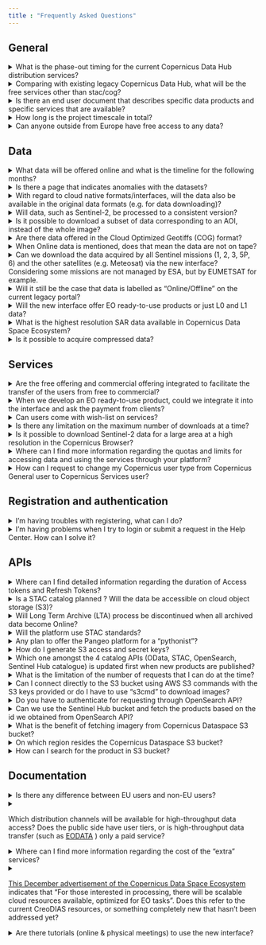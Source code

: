 ```yaml
---
title : "Frequently Asked Questions"
---
```


## General

<details>
  <summary>What is the phase-out timing for the current Copernicus Data Hub distribution services?</summary>
  <p>
   The legacy Copernicus Data Hub distribution service will remain in operations until end of June 2023 to allow a smooth migration to the new Copernicus Data Space Ecosystem by all user communities. The Copernicus Data Hub distribution service will continue offering access to Sentinel data  with a gradual ramp-down of the operations capacity and data offering until end of September 2023.
  </p>
</details>


<details>
  <summary>Comparing with existing legacy Copernicus Data Hub, what will be the free services other than stac/cog?</summary>
    <p>
    Compared to existing Copernicus Data Hub, there will be additional APIs - OGC interfaces (WMS, WMTS, WCS), OpenEO, Sentinel Hub API, S3, and others. Please refer to the <a href="Roadmap.md">Roadmap</a> for more information on the timing of these interfaces.
    </p>
</details>

<details>
  <summary>Is there an end user document that describes specific data products and specific services that are available?</summary>
    <p>
    The user level details for every service and dataset will be provided in this documentation. In accordance with each and every every service and dataset embedded into the ecosystem, this documentation will be updated.
     </p>
</details>
<details>
  <summary>How long is the project timescale in total?</summary>
    <p>
   The time scale of the project is 6 years (i.e. to the end of 2028) with an optional extension up to 4 years (i.e. 2032).
     </p>
</details>
<details>
  <summary>Can anyone outside from Europe have free access to any data?</summary>
    <p>
   Yes, data and services will be available to users worldwide. You can visit <a href="https://dataspace.copernicus.eu/terms-and-conditions" target="_blank">Terms and Conditions</a> for more information.
     </p>
</details>

## Data

<details>
  <summary>What data will be offered online and what is the timeline for the following months?</summary>
    <p>
    For the details on the data offer and timing, please refer to the <a href="Roadmap.md">Roadmap</a>
     </p>
</details>

<details>
  <summary>Is there a page that indicates anomalies with the datasets?</summary>
    <p>
    The <a href="https://operations.dashboard.copernicus.eu/index" target="_blank">Copernicus Sentinel Operations Dashboard</a> provides details of events over the past three months that have impact on the completeness of the data production, such as planned calibration activities, manoeuvres, or anomalies. The information of which data is affected is included.
     </p>
</details>

<details>
  <summary>With regard to cloud native formats/interfaces, will the data also be available in the original data formats (e.g. for data downloading)?</summary>
    <p>
    Yes, data will also be available in original data formats (i.e. .SAFE).
     </p>
</details>

<details>
  <summary>Will data, such as Sentinel-2, be processed to a consistent version?</summary>
    <p>
    The Sentinel-2 data will be available at the latest processing baseline. And with the reprocessing of Sentinel-2 happening in parallel (out of scope of this project), these will become available on this service as well.
     </p>
</details>

<details>
  <summary>Is it possible to download a subset of data corresponding to an AOI, instead of the whole image?</summary>
    <p>
    Yes, it is possible to download a subset of data, by using the dedicated APIs, i.e. Sentinel Hub, OpenEO.
     </p>
</details>

<details>
  <summary>Are there data offered in the Cloud Optimized Geotiffs (COG) format?</summary>
    <p>
    Yes, Sentinel-1 GRD Level 1 data will be available in COG format.
     </p>
</details>

<details>
  <summary>When Online data is mentioned, does that mean the data are not on tape?</summary>
    <p>
    The Online data or Immediate Access Data (IAD) we are referring to, are indeed not on the tapes.  Tapes will still be there for redundancy reasons.
     </p>
</details>

<details>
  <summary>Can we download the data acquired by all Sentinel missions (1, 2, 3, 5P, 6) and the other satellites (e.g. Meteosat) via the new interface? Considering some missions are not managed by ESA, but by EUMETSAT for example.</summary>
    <p>
    Initially Sentinel 1, 2, 3, 5P and Belgian Collaborative Ground Segment hosted data are planned to be available. The <a href="https://documentation.dataspace.copernicus.eu/Roadmap/DataTable.html">Data Roadmap</a> shows how the Copernicus Data Space Ecosystem will be continously upgraded and how more data will become available.
     </p>
</details>

<details>
  <summary>Will it still be the case that data is labelled as “Online/Offline" on the current legacy portal?</summary>
    <p>
    Yes, however the vast majority of the data will be Online: all Sentinel-2 L1C/L2A, Sentinel-1 SLC/GRD and just about all other relevant data collections.
     </p>
</details>

<details>
  <summary>Will the new interface offer EO ready-to-use products or just L0 and L1 data?</summary>
    <p>
    Up to L2 products will be available. The <a href="Roadmap.md">Roadmap</a> shows how the Copernicus Data Space Ecosystem will be continuously upgraded and how more data become available.
     </p>
</details>

<details>
  <summary>What is the highest resolution SAR data available in Copernicus Data Space Ecosystem?</summary>
    <p>The Sentinel-1 SAR achieves a spatial resolution of approximately 5 by 20 m. More info can be found <a href="https://sentinel.esa.int/web/sentinel/user-guides/sentinel-1-sar/resolutions" target="_blank">here</a>.
    </p>
</details>

<details>
  <summary>Is it possible to acquire compressed data?</summary>
    <p>
    Copernicus Data Space Ecosystem provides access to EO data in zip format without compression.
     </p>
</details>

## Services

<details>
  <summary>Are the free offering and commercial offering integrated to facilitate the transfer of the users from free to commercial?</summary>
    <p>
    Yes, there will be a common user identity, which will allow registered users to seamlessly transfer between two mentioned systems.
     </p>
</details>

<details>
  <summary>When we develop an EO ready-to-use product, could we integrate it into the interface and ask the payment from clients?</summary>
    <p>
    Yes, commercial services can be built on top, similar to Copernicus Open License.
     </p>
</details>

<details>
  <summary>Can users come with wish-list on services?</summary>
    <p>
    Yes, users can come up with suggestions to improve or expand the service portfolio. Users can post their improvement suggestions to <a href="https://helpcenter.dataspace.copernicus.eu/hc/en-gb/community/topics">Community Forum</a> for further evaluation.
     </p>
</details>

<!--<details>
  <summary>Will there be new services on Copernicus Data Space Ecosystem after July 2023?</summary>
    <p>
    Yes, a <a href="https://marketplace-portal.dataspace.copernicus.eu/catalogue">marketplace</a> became available in July 2023 where new Third party services will be able to onboard. Also a <a href="https://helpcenter.dataspace.copernicus.eu/hc/en-gb/community/topics">Community Forum</a> released in July 2023, to facilitate user interaction and engagement. Within the community forum, users can raise questions to and/or share their interests with other users. Moreover, <a href="https://dataspace.copernicus.eu/analyse/openeo">openEO</a> released within the Copernicus Data Space Ecosystem in July 2023 to enable users easily access and process of Earth observation data. Please refer to the <a href="Roadmap.md">Roadmap</a> for further additions to Copernicus Data Space Ecosystem.
     </p>
</details>-->

<details>
  <summary>Is there any limitation on the maximum number of downloads at a time?</summary>
    <p>
    Yes, there will be quotas and limitations for different user types. For example, the number of concurrent connections limit for the Copernicus General user type is 4, whereas for the Copernicus Services type, it is 20. Please refer to the <a href="Quotas.qmd">Quotas and Limitations</a> section of our documentation for more information.
     </p>
</details>

<details>
  <summary>Is it possible to download Sentinel-2 data for a large area at a high resolution in the Copernicus Browser?
  </summary>
    <p>
    Depending on your use, we suggest to use the high-res print (via the high-res print tab) where you will get large areas in a high resolution (the data is though not georeferenced). If you need georeferenced data, split your area in several smaller images that you download or choose a bit lower resolution to stay within the limits of 2500px.
    </p>
</details>

<details>
  <summary>Where can I find more information regarding the quotas and limits for accessing data and using the services through your platform?
  </summary>
    <p>Please refer to the <a href="Quotas.qmd">Quotas and Limitations</a> section of our documentation for more information.
    </p>
</details>

<details>
  <summary>How can I request to change my Copernicus user type from Copernicus General user to Copernicus Services user?  
  </summary>
    <p>Please be aware that Copernicus Services user type is allocated for Copernicus Services and authorised users (e.g. European Union institutions and bodies, National or regional public authorities in the EU or Copernicus Participating States). <br>
    To change your Copernicus user type, <a href= "https://helpcenter.dataspace.copernicus.eu/hc/en-gb/requests/new" target="_blank">Submit a request</a> to our support team.  Please select 'Other' for the ‘I have a question about*:’ and provide the following information: <br>
      <ul>
        <li><a href= "https://www.copernicus.eu/en/copernicus-services" target="_blank">Copernicus Service</a> name,</li> 
        <li>Contract identifier (name, date),</li> 
        <li>Contracting Authority's contact person,</li> 
        <li>Specific demands (such as Access to CCM data collections, Custom quotas).</li>
      </ul>
    </p>
</details>

## Registration and authentication

<details>
  <summary>I'm having troubles with registering, what can I do?</summary>
    <p>
    Please e-mail the <a href="mailto:help-login@dataspace.copernicus.eu">help-login@dataspace.copernicus.eu</a> address for direct support on this matter.
     </p>
</details>
<details>
  <summary>I'm having problems when I try to login or submit a request in the Help Center. How can I solve it? </summary>
    <p>
    This may be due to your browser settings. Please make sure Enhanced Tracking Protection is turned off and in the Privacy&Security section of your browser, make sure the option Standard (not Strict) is selected. If these doesn't solve your issue. please contact our support team via <a href= "https://helpcenter.dataspace.copernicus.eu/hc/en-gb/requests/new" target="_blank">Submit a request</a>.
     </p>
</details>

## APIs

<!--<details>
  <summary>Can SNAP/gpt processing codes be used in these on-line and cloud processing services?</summary>
    <p>
    Yes, SNAP is integrated in the cloud environment. Also there will be dedicated on-demand services based on SNAP in Copernicus Data Space Ecosystem (e.g. S1 processing to coherence). 
     </p>
</details>-->
<details>
<summary>Where can I find detailed information regarding the duration of Access tokens and Refresh Tokens?
</summary>
  <p>The access token is valid for 10 minutes, after 10 minutes, it expires. When Access Token expires, it must <br>
-either be refreshed by using the Refresh Token,<br>
-or be re-generated.<br>
The refresh token is valid for 60 minutes and can be used multiple times within that 60 minutes. The returned access token is again valid for 10 mins.<br>
Please refer to the <a href="Quotas.qmd">Quotas and Limitations</a> section of our documentation for more information.<br>
Also please refer to the  <a href="https://documentation.dataspace.copernicus.eu/APIs/OData.html">OData</a> section of our documentation for more information on Access and Refresh Tokens.<br>
</p>
</details>

<details>
  <summary>Is a STAC catalog planned ? Will the data be accessible on cloud object storage (S3)?</summary>
    <p>
    STAC Catalog API is indeed planned. The data is already available over S3 as well. 
     </p>
</details>

<details>
  <summary>Will Long Term Archive (LTA) process be discontinued when all archived data become Online?</summary>
    <p>
    There will still be services available for so called “deferred data access” :  data collections that are not commonly used. That said, all of the most relevant collections will be available Online.  The <a href="Roadmap.md">Roadmap</a> shows how the Copernicus Data Space Ecosystem will be continously upgraded and how more data become available.
     </p>
</details>

<details>
  <summary>Will the platform use STAC standards?</summary>
    <p>
    Yes, <a href= "https://documentation.dataspace.copernicus.eu/APIs/STAC.html" target="_blank">STAC Product Catalog</a> is already available. However there may be issues with using the current version with generic STAC libraries. Our dedicated teams are actively working on its development to ensure a seamless experience for all users. Nevertheless it already supports basic product search.
     </p>
</details>

<details>
  <summary>Any plan to offer the Pangeo platform for a "pythonist"?</summary>
    <p>
    This is currently not in the offer or roadmap.
     </p>
</details>

<details>
  <summary> How do I generate S3 access and secret keys?
  </summary>
    <p>Please refer to the <a href= "https://documentation.dataspace.copernicus.eu/APIs/S3.html" target="_blank">Access to EO Data via S3</a> page for the guidance on generating S3 access and secret keys.
    </p>
</details>

<details>
  <summary>Which one amongst the 4 catalog APIs (OData, STAC, OpenSearch, Sentinel Hub catalogue) is updated first when new products are published?
  </summary>
    <p>OpenSearch, OData and STAC catalog APIs all use the same backend database. Sentinel Hub catalog API contains a subset of the collections, hence it works only for the ones that have been imported to Sentinel Hub. Therefore there is no first updated one.
    </p>
</details>

<details>
  <summary>What is the limitation of the number of requests that I can do at the time?
  </summary>
    <p>For concurrent requests and other limitations please refer to the <a href="Quotas.qmd">Quotas and Limitations</a> section of our documentation for more information as the limits are different for each user type.
    </p>
</details>

<details>
  <summary>Can I connect directly to the S3 bucket using AWS S3 commands with the S3 keys provided or do I have to use "s3cmd" to download images?
  </summary>
    <p>Yes, you can connect to S3 bucket using AWS S3 connection. However some functionality may not be supported. It is recommended to use the 's3cmd' command to download products.
    </p>
</details>

<details>
  <summary>Do you have to authenticate for requesting through OpenSearch API?
  </summary>
    <p>There's no need to use any user or authentication when you want to search. User authentication is required for downloading products.
    </p>
</details>

<details>
  <summary>Can we use the Sentinel Hub bucket and fetch the products based on the id we obtained from OpenSearch API?
  </summary>
    <p>Yes, you can use Sentinel Hub bucket in addition to some programming tools by providing product ID obtained by using OpenSearch API or OData of the Copernicus Dataspace Ecosystem.
    </p>
</details>

<details>
  <summary>What is the benefit of fetching imagery from Copernicus Dataspace S3 bucket?
  </summary>
    <p>Downloading products via S3 is faster as it delivers products as a .zip archive, skipping the need of zipper.
    </p>
</details>

<details>
  <summary>On which region resides the Copernicus Dataspace S3 bucket?
  </summary>
    <p>The repo is located in Warsaw/Poland.
    </p>
</details>

<details>
  <summary>How can I search for the product in S3 bucket?
  </summary>
    <p>Searching via ID or product name in the OpenSearch or OData will give the S3 path to the product in response.
    </p>
</details>

## Documentation

<details>
  <summary>Is there any difference between EU users and non-EU users?</summary>
    <p>
    There is no difference between EU users and non-EU users. That said, there will be a continuity of the accounts with higher throughput, managed by ESA (i.e. Copernicus Services, International Partners, etc.).
     </p>
</details>
<details>
  <summary><p>Which distribution channels will be available for high-throughput data access? Does the public side have user tiers, or is high-throughput data transfer (such as <a href="https://creodias.eu/remote-transfer-for-eodata" target="_black" >EODATA</a> ) only a paid service?</p></summary>
    <p>
    All distribution options (i.e. OData, S3, Sentinel Hub,..) will be constrained with user quotas, which includes both bandwidth limitation, as well as monthly data transfer limits. Please refer to the <a href="Quotas.qmd">Quotas and Limitations</a> section of our documentation for more information.
     </p>
</details>
<details>
  <summary>Where can I find more information regarding the cost of the “extra” services?</summary>
    <p>
    Pricing will be published soon.
     </p>
</details>
<details>
  <summary><span>
  <a href="https://medium.com/sentinel-hub/new-copernicus-data-access-service-to-support-the-ecosystem-for-earth-observation-412f829355a3 " target="_blank">This December advertisement of the Copernicus Data Space Ecosystem</a> indicates that “For those interested in processing, there will be scalable cloud resources available, optimized for EO tasks”. Does this refer to the current CreoDIAS resources, or something completely new that hasn’t been addressed yet? 
 
  </span>
  </summary>
    <p>
    Scalable cloud resources will be part of the commercial offering and can be obtained at <a href = "https://creodias.eu/">CREODIAS</a> in first instance. ICT-wise, there will be two options, including Open Telekom Cloud.
     </p>
</details>
<details>
  <summary>Are there tutorials (online & physical meetings) to use the new interface?</summary>
    <p>
    Tutorials will be added to the documentation in due time explaining the usage of the different interfaces. We will also be present on different conferences explaining the service & ecosystem.
     </p>
</details>